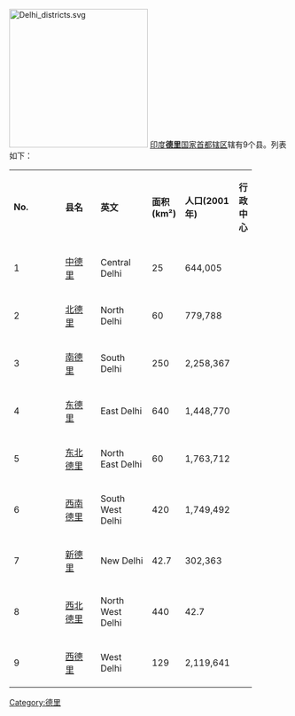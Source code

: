 [[File:Delhi_districts.svg|250px]]
[[印度|印度]]'''[[德里|德里]]'''[[国家首都辖区|国家首都辖区]]辖有9个县。列表如下：
{| class="wikitable sortable" border=0 cellpadding=1 cellspacing=1 width=60% style="border:1px solid black"
|- bgcolor=#99ccff
| width="5%" | '''No.'''
| width="20%" | '''县名'''
| width="25%" | '''英文'''
| width="10%" | '''面积 (km²)'''
| width="15%" | '''人口(2001年)'''
| width="25%" | '''行政中心'''
|- bgcolor=#F4F9FF
| 1 || [[中德里|中德里]] || Central Delhi || 25 || 644,005 ||  
|- bgcolor=#F4F9FF
| 2|| [[北德里|北德里]] || North Delhi || 60 || 779,788 || 
|- bgcolor=#F4F9FF
| 3 || [[南德里|南德里]] ||South Delhi || 250 || 2,258,367 ||  
|- bgcolor=#F4F9FF
| 4|| [[东德里|东德里]] || East Delhi || 640 || 1,448,770 ||  
|- bgcolor=#F4F9FF
| 5 || [[东北德里|东北德里]] || North East Delhi|| 60 || 1,763,712  ||  
|- bgcolor=#F4F9FF
| 6|| [[西南德里|西南德里]] || South West Delhi || 420 || 1,749,492  || 
|- bgcolor=#F4F9FF
| 7|| [[新德里|新德里]] || New Delhi || 42.7 || 302,363  ||   
|- bgcolor=#F4F9FF
| 8 || [[西北德里|西北德里]] || North West Delhi|| 440 || 42.7 ||   
|- bgcolor=#F4F9FF
| 9|| [[西德里|西德里]] || West Delhi || 129 || 2,119,641 ||  
|}

{{印度地方行政区划}}

[[Category:德里|Category:德里]]